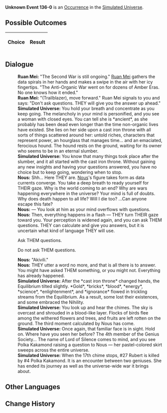 {{Simulated Universe Event Infobox
|title         = Unknown Event 136-0
|image         = undefined.png
|type          =
|domains_su    = 
|domains_ext   = 
|domains_swarm = 
|domains_gng   = 
|requirements  =
|prev          = 
|next          = 
|indexRewards  =
|characters    = Ruan Mei;Nous
}}
'''Unknown Event 136-0''' is an [[Simulated Universe/Occurrence|Occurrence]] in the [[Simulated Universe]].

==Possible Outcomes==
{| class="article-table"
!Choice
!Result

|}

<!--
==Gameplay Notes==

-->
==Dialogue==
{{Dialogue Start}}
:'''Ruan Mei:''' "The Second War is still ongoing." [[Ruan Mei]] gathers the data spirals in her hands and makes a swipe in the air with her icy fingertips. "The Anti-Organic War went on for dozens of Amber Eras. No one knows how it ended."
:'''Ruan Mei:''' "(Trailblazer), move forward." Ruan Mei signals to you and says: "Don't ask questions. THEY will give you the answer up ahead."
:'''Simulated Universe:''' You hold your breath and concentrate as you keep going. The melancholy in your mind is personified, and you see a woman with closed eyes. You can tell she is *ancient*, as she probably has been dead even longer than the time non-organic lives have existed. She lies on her side upon a cast iron throne with all sorts of things scattered around her: untold riches, characters that represent power, an hourglass that manages time... and an emaciated, ferocious hound. The hound rests on the ground, waiting for its owner who seems to be in an eternal slumber.
:'''Simulated Universe:''' You know that many things took place after the slumber, and it all started with the cast iron throne. Without gaining any new insights and having your questions answered, you have no choice but to keep going, wondering when to stop.
:'''Nous:''' Shh... Here THEY are. [[Nous]]'s figure takes form as data currents converge. You take a deep breath to ready yourself for THEIR gaze. Why is the world coming to an end? Why are wars happening everywhere in the universe? Your mind is full of doubts. Why does death happen to all life? Will I die too? ...Can anyone escape this fate?
:'''Nous:''' &mdash; You look at him as your mind overflows with questions.
:'''Nous:''' Then, everything happens in a flash &mdash; THEY turn THEIR gaze toward you. Your perception is widened again, and you can ask THEM questions. THEY can calculate and give you answers, but it is uncertain what kind of language THEY will use.
:{{DIcon|Arrow}} Ask THEM questions.
:{{DIcon|Arrow}} Do not ask THEM questions.
:'''Nous:''' "Akivili."
:'''Nous:''' THEY utter a word no more, and that is all there is to answer. You might have asked THEM something, or you might not. Everything has already happened.
:'''Simulated Universe:''' After the *cast iron throne* changed hands, the Equilibrium tilted slightly. *Gold*, *bricks*, *blood*, *energy*, *science*, *enlightenment*, and *ignorance* flowed in trickling streams from the Equilibrium. As a result, some lost their existences, and some embraced the Nihility.
:'''Simulated Universe:''' You look up and hear the chimes. The sky is overcast and shrouded in a blood-like layer. Flocks of birds flee among the withered flowers and trees, and fruits are left rotten on the ground. The third moment calculated by Nous has come.
:'''Simulated Universe:''' Once again, that familiar face is in sight. Hold on. Where have you seen her before? The 4th member of the Genius Society... The name of Lord of Silence comes to mind, and you see Polka Kakamond raising a question to Nous &mdash; her pastel-colored skirt sweeps across the entire universe.
:'''Simulated Universe:''' When the 17th chime stops, #27 Rubert is killed by #4 Polka Kakamond. It is an encounter between two geniuses. She has ended its journey as well as the universe-wide war it brings about.
{{Dialogue End}}

==Other Languages==
{{Other Languages
|en   = 
|zhs  = 
|zht  = 
|ja   = 
|ko   = 
|es   = 
|fr   = 
|ru   = 
|th   = 
|vi   = 
|de   = 
|id   = 
|pt   = 
}}

==Change History==
{{Change History|<!--unknown-->}}
